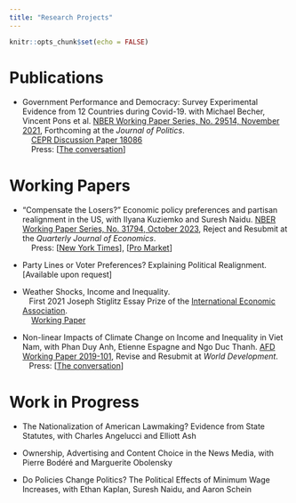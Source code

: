 ```yaml
---
title: "Research Projects"
---
```


```r
knitr::opts_chunk$set(echo = FALSE)
```

# Publications 

- Government Performance and Democracy: Survey Experimental Evidence from 12 Countries during Covid-19. with Michael Becher, Vincent Pons et al. [NBER Working Paper Series, No. 29514, November 2021](
https://www.nber.org/system/files/working_papers/w29514/w29514.pdf), Forthcoming at the <em>Journal of Politics</em>.   <br />
&nbsp;&nbsp;&nbsp;  [CEPR Discussion Paper 18086](https://cepr.org/publications/dp18086)  <br />
&nbsp;&nbsp;&nbsp; Press: [[The conversation](https://theconversation.com/es-la-democracia-el-chivo-expiatorio-de-la-pandemia-174253)]


# Working Papers
 - “Compensate the Losers?” Economic policy preferences and partisan realignment in the US, with Ilyana Kuziemko and Suresh Naidu. [NBER Working Paper Series, No. 31794, October 2023](https://www.nber.org/system/files/working_papers/w31794/w31794.pdf), Reject and Resubmit at the <em>Quarterly Journal of Economics</em>.   <br />
 &nbsp;&nbsp;&nbsp; Press: [[New York Times](https://www.nytimes.com/2023/11/06/opinion/democratic-party-inequality-biden.html?unlocked_article_code=1.8Uw.rkMU.dGuSoKAyAPBx&smid=url-share)],
 [[Pro Market](https://www.promarket.org/2024/02/26/how-the-democratic-party-lost-less-educated-voters/)]
 
 

 -	Party Lines or Voter Preferences? Explaining Political Realignment. [Available upon request]



 
- Weather Shocks, Income and Inequality.  <br />
&nbsp;&nbsp;&nbsp;First 2021 Joseph Stiglitz Essay Prize of the [International Economic Association](https://www.iea-world.org). <br />
&nbsp;&nbsp;&nbsp; [Working Paper](https://www.dropbox.com/scl/fi/mz02ok6atua7oy93p7ehe/WeatherShocks_march24.pdf?rlkey=it10gm6trbak3xsoymt55f9s6&dl=0) 


- Non-linear Impacts of Climate Change on Income and Inequality in Viet Nam, with Phan Duy Anh, Etienne Espagne and Ngo Duc Thanh. [AFD Working Paper 2019-101](https://www.afd.fr/fr/media/download/11775), Revise and Resubmit at <em>World Development</em>.  <br />
&nbsp;&nbsp;&nbsp;Press: [[The conversation](https://theconversation.com/inegalites-face-au-changement-climatique-la-balle-est-dans-le-camp-des-plus-riches-116616)]

# Work in Progress

- The Nationalization of American Lawmaking? Evidence from State Statutes, with Charles Angelucci and Elliott Ash

- Ownership, Advertising and Content Choice in the News Media, with Pierre Bodéré and Marguerite Obolensky

- Do Policies Change Politics? The Political Effects of Minimum Wage Increases, with Ethan Kaplan, Suresh Naidu, and Aaron Schein


